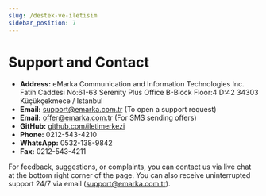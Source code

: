```yaml
---
slug: /destek-ve-iletisim
sidebar_position: 7
---
```


# Support and Contact

- **Address:** eMarka Communication and Information Technologies Inc.
Fatih Caddesi No:61-63 Serenity Plus Office B-Block Floor:4 D:42 34303 Küçükçekmece / Istanbul
- **Email:** support@emarka.com.tr (To open a support request)
- **Email:** offer@emarka.com.tr (For SMS sending offers)
- **GitHub:** [github.com/iletimerkezi](https://github.com/iletimerkezi)
- **Phone:** 0212-543-4210
- **WhatsApp:** 0532-138-9842
- **Fax:** 0212-543-4211

For feedback, suggestions, or complaints, you can contact us via live chat at the bottom right corner of the page. You can also receive uninterrupted support 24/7 via email (support@emarka.com.tr).